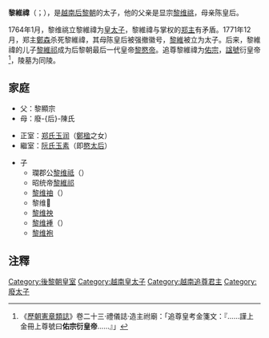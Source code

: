 {{主條目消歧義|本條目講述的是《[[大越史記全書|大越史記全書]]》中[[黎顯宗|黎顯宗]]的皇太子'''黎維禕'''，關於《[[清實錄|清高宗實錄]]》中的安南國王黎維禕，請見“[[黎懿宗|黎懿宗]]”。}}
'''黎維禕'''（{{vie|v='''Lê Duy Vĩ'''|hn=黎維禕}}；{{bd|？||1771年||catIdx=Lê}}），是[[越南|越南]][[后黎朝|后黎朝]]的太子，他的父亲是显宗[[黎维祧|黎维祧]]，母亲陈皇后。

1764年1月，黎维祧立黎維禕为[[皇太子|皇太子]]，黎維禕与掌权的[[郑主|郑主]]有矛盾。1771年12月，郑主[[鄭森_(越南)|鄭森]]杀死黎維禕，其母陈皇后被强撤徽号，[[黎維⿰礻堇|黎維]]{{缺字||5|黎維⿰礻堇}}被立为太子。后来，黎維禕的儿子[[黎維祁|黎維祁]]成为后黎朝最后一代皇帝[[黎愍帝|黎愍帝]]。追尊黎維禕为[[佑宗|佑宗]]，[[諡號|諡號]]衍皇帝<ref name=lcxzlz>《[[歷朝憲章類誌|歷朝憲章類誌]]》卷二十三·禮儀誌·造主祔廟：「追尊皇考金箋文：『……謹上金冊上尊號曰'''佑宗衍皇帝'''……』」</ref>，陵墓为同陵。

==家庭==
*父：黎顯宗
*母：廢-{后}-陳氏

*正室：[[郑氏玉润|郑氏玉润]]（[[鄭楹|鄭楹]]之女）
*繼室：[[阮氏玉素|阮氏玉素]]（即[[愍太后|愍太后]]）

*子
**瓓郡公[[黎维祗|黎维祗]]（{{vie|v=Lê Duy Chỉ}}）
**昭统帝[[黎維祁|黎維祁]]
**[[黎维䄂|黎维䄂]]（{{vie|v=Lê Duy Tà}}）
**黎维𥘺
**[[黎维䄃|黎维䄃]]
**[[黎维褈|黎维褈]]（{{vie|v=Lê Duy Trọng}}）
**[[黎维袍|黎维袍]]

==注釋==
{{reflist}}

{{後黎朝君主}}
{{越南人物小作品}}

[[Category:後黎朝皇室|Category:後黎朝皇室]]
[[Category:越南皇太子|Category:越南皇太子]]
[[Category:越南追尊君主|Category:越南追尊君主]]
[[Category:廢太子|Category:廢太子]]